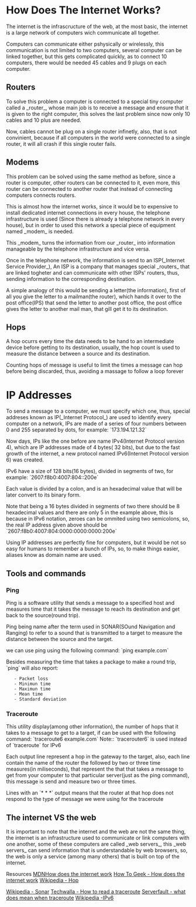 = How Does The Internet Works? =
The internet is the infrascructure of the web, at the most basic, the internet is a large network of computers wich communicate all together. 

Computers can communicate either pshysically or wirelessly, this communication is not limited to two computers, several computer can be linked together, but this gets complicated quickly, as to connect 10 computers, there would be needed 45 cables and 9 plugs on each computer.

== Routers ==
To solve this problem a computer is connected to a special tiny computer called a _router_, whose main job is to receive a message and ensure that it is given to the right computer, this solves the last problem since now only 10 cables and 10 plus are needed.

Now, cables cannot be plug on a single router infinetly, also, that is not convinient, because if all computers in the world were connected to a single router, it will all crash if this single router fails.

== Modems ==
This problem can be solved using the same method as before, since a router is computer, other routers can be connected to it, even more, this router can be connected to another router that instead of connecting computers connects routers.

This is almost how the internet works, since it would be to expensive to install dedicated internet connections in every house, the telephone infrastructure is used (Since there is already a telephone network in every house), but in order to used this network a special piece of equipment named _modem_ is needed.

This _modem_ turns the information from our _router_ into information manageable by the telephone infrastructure and vice versa.

Once in the telephone network, the information is send to an ISP(_Internet Service Provider_), An ISP is a company that manages special _routers_ that are linked togheter and can communicate with other ISPs' routers, thus, sending information to the corresponding destination.

A simple analogy of this would be sending a letter(the information), first of all you give the letter to a mailman(the router), which hands it over to the post office(IPS) that send the letter to another post office, the post office gives the letter to another mail man, that gill get it to its destination.

== Hops ==
A hop ocurrs every time the data needs to be hand to an intermediate device before getting to its destination, usually, the hop count is used to measure the distance between a source and its destination.

Counting hops of message is useful to limit the times a message can hop before being discarded, thus, avoiding a massage to follow a loop forever

= IP Addresses =
To send a message to a computer, we must specify which one, thus, special addreses known as IP(_Internet Protocol_) are used to identify every computer on a network, IPs are made of a series of four numbers between 0 and 255 separated by dots, for example: `173.194.121.32`

Now days, IPs like the one before are name IPv4(Internet Protocol version 4), which are IP addresses made of 4 bytes( 32 bits), but due to the fast growth of the internet, a new protocol named IPv6(Internet Protocol version 6) was created.

IPv6 have a size of 128 bits(16 bytes), divided in segments of two, for example:
`2607:f8b0:4007:804::200e`

Each value is divided by a colon, and is an hexadecimal value that will be later convert to its binary form.

Note that being a 16 bytes divided in segments of two there should be 8 hexadecimal values and there are only 5 in the example above, this is because in IPv6 notation, zeroes can be ommited using two semicolons, so, the real IP address given above should be
`2607:f8b0:4007:804:0000:0000:0000:200e`

Using IP addresses are perfectly fine for computers, but it would be not so easy for humans to remember a bunch of IPs, so, to make things easier, aliases know as domain name are used.
 
== Tools and commands ==
=== Ping ===
Ping is a software utility that sends a message to a specified host and measures time that it takes the message to reach its destination and get back to the source(round trip).

Ping being name after the term used in SONAR(SOund Navigation and Ranging) to refer to a sound that is transmitted to a target to measure the distance between the source and the target.

we can use ping using the following command:
`ping example.com`

Besides measuring the time that takes a package to make a round trip, `ping` will also report:
	- Packet loss
	- Minimun time
	- Maximun time
	- Mean time
	- Standard deviation

=== Traceroute ===
This utility display(among other information), the number of hops that it takes to a message to get to a target, if can be used with the following command:
`traceroute6 example.com`
Note:: `tracerouter6` is used instead of `traceroute` for IPv6 

Each output line represent a hop in the gateway to the target, also, each line contain the name of the router the followed by two or three time measures(in miliseconds), that represent the that that takes a message to get from your computer to that particular server(just as the ping command), this message is send and measure two or three times.

Lines with an `* * *` output means that the router at that hop does not respond to the type of message we were using for the traceroute

== The internet VS the web == 
It is important to note that the internet and the web are not the same thing, the internet is an infrastructure used to communicate or link computers with one another, some of these computers are called _web servers_, this _web servers_ can send information that is understandable by web browsers, so, the web is only a service (among many others) that is built on top of the internet.

Resources 
[[https://developer.mozilla.org/en-US/docs/Learn/Common_questions/How_does_the_internet_work|MDNHow does the internet work]]
[[https://www.howtogeek.com/341866/how-does-the-internet-work|How To Geek - How does the internet work]]
[[https://en/wikipedia.org/wiki/Hop_(networking)|Wikipedia - Hop]]

[[https://en.wikipedia.com/Sonar|Wikipedia - Sonar]]
[[https://www.techwaalla.com/articles/how-to-read-a traceroute| Techwalla - How to read a traceroute]]
[[https://serverfault.com/a/334034 | Serverfault - what does mean when traceroute]]
[[https://en.wikipedia.com/wiki/IPv6_address|Wikipedia -IPv6]]
